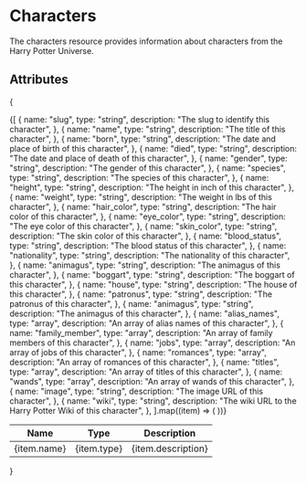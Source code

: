 # Characters

The characters resource provides information about characters from the Harry Potter Universe.

## Attributes

{

<table>
  <thead>
    <tr>
      <th>Name</th>
      <th>Type</th>
      <th>Description</th>
    </tr>
  </thead>
  <tbody>
    {[
      { name: "slug", type: "string", description: "The slug to identify this character", },
      { name: "name", type: "string", description: "The title of this character", },
      { name: "born", type: "string", description: "The date and place of birth of this character", },
      { name: "died", type: "string", description: "The date and place of death of this character", },
      { name: "gender", type: "string", description: "The gender of this character", },
      { name: "species", type: "string", description: "The species of this character", },
      { name: "height", type: "string", description: "The height in inch of this character", },
      { name: "weight", type: "string", description: "The weight in lbs of this character", },
      { name: "hair_color", type: "string", description: "The hair color of this character", },
      { name: "eye_color", type: "string", description: "The eye color of this character", },
      { name: "skin_color", type: "string", description: "The skin color of this character", },
      { name: "blood_status", type: "string", description: "The blood status of this character", },
      { name: "nationality", type: "string", description: "The nationality of this character", },
      { name: "animagus", type: "string", description: "The animagus of this character", },
      { name: "boggart", type: "string", description: "The boggart of this character", },
      { name: "house", type: "string", description: "The house of this character", },
      { name: "patronus", type: "string", description: "The patronus of this character", },
      { name: "animagus", type: "string", description: "The animagus of this character", },
      { name: "alias_names", type: "array", description: "An array of alias names of this character", },
      { name: "family_member", type: "array", description: "An array of family members of this character", },
      { name: "jobs", type: "array", description: "An array of jobs of this character", },
      { name: "romances", type: "array", description: "An array of romances of this character", },
      { name: "titles", type: "array", description: "An array of titles of this character", },
      { name: "wands", type: "array", description: "An array of wands of this character", },
      { name: "image", type: "string", description: "The image URL of this character", },
      { name: "wiki", type: "string", description: "The wiki URL to the Harry Potter Wiki of this character", },
    ].map((item) => (
      <tr key={item.name}>
        <td>{item.name}</td>
        <td>{item.type}</td>
        <td>{item.description}</td>
      </tr>
    ))}

  </tbody>
</table>
}
